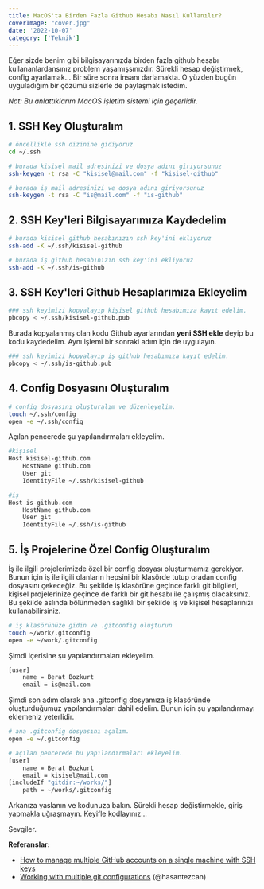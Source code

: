 ```yaml
---
title: MacOS'ta Birden Fazla Github Hesabı Nasıl Kullanılır?
coverImage: "cover.jpg"
date: '2022-10-07'
category: ['Teknik']
---
```


Eğer sizde benim gibi bilgisayarınızda birden fazla github hesabı kullananlardansınız problem yaşamışsınızdır. Sürekli hesap değiştirmek, config ayarlamak... Bir süre sonra insanı darlamakta. O yüzden bugün uyguladığım bir çözümü sizlerle de paylaşmak istedim.

_Not: Bu anlattıklarım MacOS işletim sistemi için geçerlidir._

## 1. SSH Key Oluşturalım

```bash
# öncellikle ssh dizinine gidiyoruz
cd ~/.ssh  

# burada kisisel mail adresinizi ve dosya adını giriyorsunuz
ssh-keygen -t rsa -C "kisisel@mail.com" -f "kisisel-github" 

# burada iş mail adresinizi ve dosya adını giriyorsunuz
ssh-keygen -t rsa -C "is@mail.com" -f "is-github" 
```

## 2. SSH Key'leri Bilgisayarımıza Kaydedelim


```bash
# burada kisisel github hesabınızın ssh key'ini ekliyoruz
ssh-add -K ~/.ssh/kisisel-github

# burada iş github hesabınızın ssh key'ini ekliyoruz
ssh-add -K ~/.ssh/is-github 
````

## 3. SSH Key'leri Github Hesaplarımıza Ekleyelim

```bash
### ssh keyimizi kopyalayıp kişisel github hesabımıza kayıt edelim.
pbcopy < ~/.ssh/kisisel-github.pub
```

Burada kopyalanmış olan kodu Github ayarlarından **yeni SSH ekle** deyip bu kodu kaydedelim. Aynı işlemi bir sonraki adım için de uygulayın.

```bash
### ssh keyimizi kopyalayıp iş github hesabımıza kayıt edelim.
pbcopy < ~/.ssh/is-github.pub
```

## 4. Config Dosyasını Oluşturalım

```bash
# config dosyasını oluşturalım ve düzenleyelim.
touch ~/.ssh/config
open -e ~/.ssh/config
```

Açılan pencerede şu yapılandırmaları ekleyelim.

```bash
#kişisel
Host kisisel-github.com
	HostName github.com
	User git
	IdentityFile ~/.ssh/kisisel-github

#iş
Host is-github.com
	HostName github.com
	User git
	IdentityFile ~/.ssh/is-github
```

## 5. İş Projelerine Özel Config Oluşturalım

İş ile ilgili projelerimizde özel bir config dosyası oluşturmamız gerekiyor. Bunun için iş ile ilgili olanların hepsini bir klasörde tutup oradan config dosyasını çekeceğiz. Bu şekilde iş klasörüne geçince farklı git bilgileri, kişisel projelerinize geçince de farklı bir git hesabı ile çalışmış olacaksınız. Bu şekilde aslında bölünmeden sağlıklı bir şekilde iş ve kişisel hesaplarınızı kullanabilirsiniz.

```bash
# iş klasörünüze gidin ve .gitconfig oluşturun
touch ~/work/.gitconfig
open -e ~/work/.gitconfig
```

Şimdi içerisine şu yapılandırmaları ekleyelim.

```bash
[user]
    name = Berat Bozkurt
    email = is@mail.com
```

Şimdi son adım olarak ana .gitconfig dosyamıza iş klasöründe oluşturduğumuz yapılandırmaları dahil edelim. Bunun için şu yapılandırmayı eklemeniz yeterlidir. 

```bash {8,9}
# ana .gitconfig dosyasını açalım.
open -e ~/.gitconfig

# açılan pencerede bu yapılandırmaları ekleyelim.
[user]
    name = Berat Bozkurt
    email = kisisel@mail.com
[includeIf "gitdir:~/works/"]
    path = ~/works/.gitconfig
```

Arkanıza yaslanın ve kodunuza bakın. Sürekli hesap değiştirmekle, giriş yapmakla uğraşmayın. Keyifle kodlayınız... 

Sevgiler.


**Referanslar:**
- [How to manage multiple GitHub accounts on a single machine with SSH keys](https://www.youtube.com/watch?v=J63meQ83yyI)
- [Working with multiple git configurations](https://dev.to/hasantezcan/working-with-multiple-git-configurations-1i3g) (@hasantezcan)
